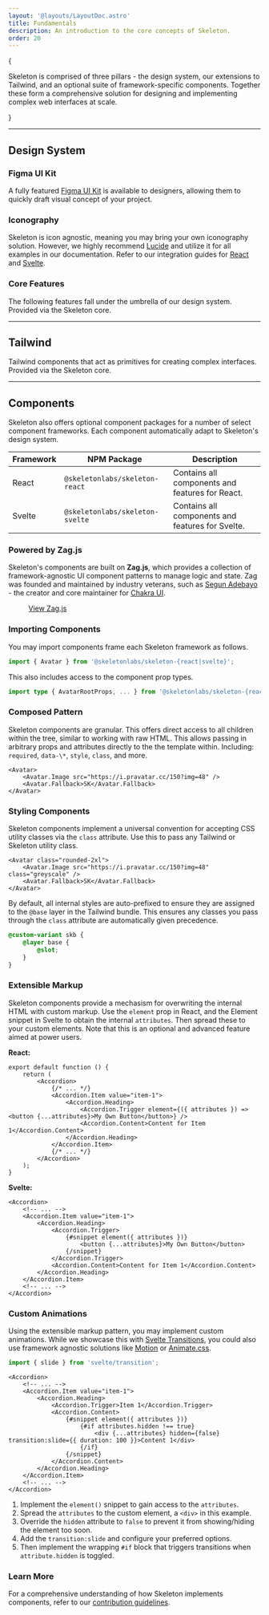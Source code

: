 ```yaml
---
layout: '@layouts/LayoutDoc.astro'
title: Fundamentals
description: An introduction to the core concepts of Skeleton.
order: 20
---
```




{

<p className="text-xl">
	Skeleton is comprised of three pillars - the design system, our extensions to Tailwind, and an optional suite of framework-specific
	components. Together these form a comprehensive solution for designing and implementing complex web interfaces at scale.
</p>

}

---

## Design System

### Figma UI Kit

A fully featured [Figma UI Kit](/figma) is available to designers, allowing them to quickly draft visual concept of your project.

### Iconography

Skeleton is icon agnostic, meaning you may bring your own iconography solution. However, we highly recommend [Lucide](https://lucide.dev/) and utilize it for all examples in our documentation. Refer to our integration guides for [React](/docs/integrations/iconography/react) and [Svelte](/docs/integrations/iconography/svelte).

### Core Features

The following features fall under the umbrella of our design system. Provided via the Skeleton core.

<NavGrid collection="docs" path="design/" classes="md:grid-cols-2" />

---

## Tailwind

Tailwind components that act as primitives for creating complex interfaces. Provided via the Skeleton core.

<NavGrid collection="docs" path="tailwind/" classes="md:grid-cols-2" />

---

## Components

Skeleton also offers optional component packages for a number of select component frameworks. Each component automatically adapt to Skeleton's design system.

| Framework | NPM Package                     | Description                                      |
| --------- | ------------------------------- | ------------------------------------------------ |
| React     | `@skeletonlabs/skeleton-react`  | Contains all components and features for React.  |
| Svelte    | `@skeletonlabs/skeleton-svelte` | Contains all components and features for Svelte. |

### Powered by Zag.js

Skeleton's components are built on **Zag.js**, which provides a collection of framework-agnostic UI component patterns to manage logic and state. Zag was founded and maintained by industry veterans, such as [Segun Adebayo](https://github.com/segunadebayo) - the creator and core maintainer for [Chakra UI](https://www.chakra-ui.com/).

<figure class="linker bg-noise">
	<a class="btn preset-filled" href="https://zagjs.com/" target="_blank">
		View Zag.js
	</a>
</figure>

### Importing Components

You may import components frame each Skeleton framework as follows.

```ts
import { Avatar } from '@skeletonlabs/skeleton-{react|svelte}';
```

This also includes access to the component prop types.

```ts
import type { AvatarRootProps, ... } from '@skeletonlabs/skeleton-{react|svelte}';
```

### Composed Pattern

Skeleton components are granular. This offers direct access to all children within the tree, similar to working with raw HTML. This allows passing in arbitrary props and attributes directly to the the template within. Including: `required`, `data-\*`, `style`, `class`, and more.

```svelte
<Avatar>
	<Avatar.Image src="https://i.pravatar.cc/150?img=48" />
	<Avatar.Fallback>SK</Avatar.Fallback>
</Avatar>
```

### Styling Components

Skeleton components implement a universal convention for accepting CSS utility classes via the `class` attribute. Use this to pass any Tailwind or Skeleton utility class.

```svelte
<Avatar class="rounded-2xl">
	<Avatar.Image src="https://i.pravatar.cc/150?img=48" class="greyscale" />
	<Avatar.Fallback>SK</Avatar.Fallback>
</Avatar>
```

By default, all internal styles are auto-prefixed to ensure they are assigned to the `@base` layer in the Tailwind bundle. This ensures any classes you pass through the `class` attribute are automatically given precedence.

```css
@custom-variant skb {
	@layer base {
		@slot;
	}
}
```

### Extensible Markup

Skeleton components provide a mechasism for overwriting the internal HTML with custom markup. Use the `element` prop in React, and the Element snippet in Svelte to obtain the internal `attributes`. Then spread these to your custom elements. Note that this is an optional and advanced feature aimed at power users.

**React:**

```tsx
export default function () {
	return (
		<Accordion>
			{/* ... */}
			<Accordion.Item value="item-1">
				<Accordion.Heading>
					<Accordion.Trigger element={({ attributes }) => <button {...attributes}>My Own Button</button>} />
					<Accordion.Content>Content for Item 1</Accordion.Content>
				</Accordion.Heading>
			</Accordion.Item>
			{/* ... */}
		</Accordion>
	);
}
```

**Svelte:**

```svelte
<Accordion>
	<!-- ... -->
	<Accordion.Item value="item-1">
		<Accordion.Heading>
			<Accordion.Trigger>
				{#snippet element({ attributes })}
					<button {...attributes}>My Own Button</button>
				{/snippet}
			</Accordion.Trigger>
			<Accordion.Content>Content for Item 1</Accordion.Content>
		</Accordion.Heading>
	</Accordion.Item>
	<!-- ... -->
</Accordion>
```

### Custom Animations

Using the extensible markup pattern, you may implement custom animations. While we showcase this with [Svelte Transitions](https://svelte.dev/docs/svelte/transition), you could also use framework agnostic solutions like [Motion](https://motion.dev/) or [Animate.css](https://animate.style/).

```ts
import { slide } from 'svelte/transition';
```

```svelte
<Accordion>
	<!-- ... -->
	<Accordion.Item value="item-1">
		<Accordion.Heading>
			<Accordion.Trigger>Item 1</Accordion.Trigger>
			<Accordion.Content>
				{#snippet element({ attributes })}
					{#if attributes.hidden !== true}
						<div {...attributes} hidden={false} transition:slide={{ duration: 100 }}>Content 1</div>
					{/if}
				{/snippet}
			</Accordion.Content>
		</Accordion.Heading>
	</Accordion.Item>
	<!-- ... -->
</Accordion>
```

1. Implement the `element()` snippet to gain access to the `attributes`.
2. Spread the `attributes` to the custom element, a `<div>` in this example.
3. Override the `hidden` attribute to `false` to prevent it from showing/hiding the element too soon.
4. Add the `transition:slide` and configure your preferred options.
5. Then implement the wrapping `#if` block that triggers transitions when `attribute.hidden` is toggled.

### Learn More

For a comprehensive understanding of how Skeleton implements components, refer to our [contribution guidelines](/docs/resources/contribute/components).
